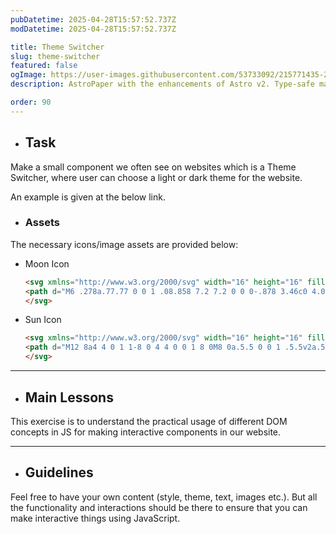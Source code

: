 ```yaml
---
pubDatetime: 2025-04-28T15:57:52.737Z
modDatetime: 2025-04-28T15:57:52.737Z

title: Theme Switcher
slug: theme-switcher
featured: false
ogImage: https://user-images.githubusercontent.com/53733092/215771435-25408246-2309-4f8b-a781-1f3d93bdf0ec.png
description: AstroPaper with the enhancements of Astro v2. Type-safe markdown contents, bug fixes and better dev experience etc.

order: 90
---
```



- ## Task

Make a small component we often see on websites which is a Theme Switcher, where user can choose a light or dark theme for the website. 

An example is given at the below link. 

<LinkMd href="https://virtualvidhya.github.io/MiniProjects-JS/ThemeSwitcher/" title="WebPage Preview" />

- ### Assets

The necessary icons/image assets are provided below:

- Moon Icon
    ``` html
    <svg xmlns="http://www.w3.org/2000/svg" width="16" height="16" fill="currentColor" class="bi bi-moon-fill" viewBox="0 0 16 16">
    <path d="M6 .278a.77.77 0 0 1 .08.858 7.2 7.2 0 0 0-.878 3.46c0 4.021 3.278 7.277 7.318 7.277q.792-.001 1.533-.16a.79.79 0 0 1 .81.316.73.73 0 0 1-.031.893A8.35 8.35 0 0 1 8.344 16C3.734 16 0 12.286 0 7.71 0 4.266 2.114 1.312 5.124.06A.75.75 0 0 1 6 .278"/>
    </svg>
    ```

- Sun Icon
    ``` html
    <svg xmlns="http://www.w3.org/2000/svg" width="16" height="16" fill="currentColor" class="bi bi-brightness-high-fill" viewBox="0 0 16 16">
    <path d="M12 8a4 4 0 1 1-8 0 4 4 0 0 1 8 0M8 0a.5.5 0 0 1 .5.5v2a.5.5 0 0 1-1 0v-2A.5.5 0 0 1 8 0m0 13a.5.5 0 0 1 .5.5v2a.5.5 0 0 1-1 0v-2A.5.5 0 0 1 8 13m8-5a.5.5 0 0 1-.5.5h-2a.5.5 0 0 1 0-1h2a.5.5 0 0 1 .5.5M3 8a.5.5 0 0 1-.5.5h-2a.5.5 0 0 1 0-1h2A.5.5 0 0 1 3 8m10.657-5.657a.5.5 0 0 1 0 .707l-1.414 1.415a.5.5 0 1 1-.707-.708l1.414-1.414a.5.5 0 0 1 .707 0m-9.193 9.193a.5.5 0 0 1 0 .707L3.05 13.657a.5.5 0 0 1-.707-.707l1.414-1.414a.5.5 0 0 1 .707 0m9.193 2.121a.5.5 0 0 1-.707 0l-1.414-1.414a.5.5 0 0 1 .707-.707l1.414 1.414a.5.5 0 0 1 0 .707M4.464 4.465a.5.5 0 0 1-.707 0L2.343 3.05a.5.5 0 1 1 .707-.707l1.414 1.414a.5.5 0 0 1 0 .708"/>
    </svg>
    ```

---

- ## Main Lessons

This exercise is to understand the practical usage of different DOM concepts in JS for making interactive components in our website.

---

- ## Guidelines

Feel free to have your own content (style, theme, text, images etc.). But all the functionality and interactions should be there to ensure that you can make interactive things using JavaScript.
